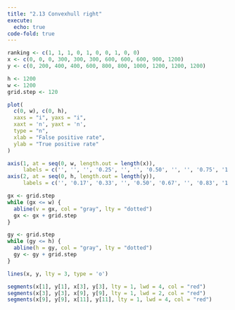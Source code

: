 ```yaml
---
title: "2.13 Convexhull right"
execute: 
  echo: true
code-fold: true
---
```



```r

ranking <- c(1, 1, 1, 0, 1, 0, 0, 1, 0, 0)
x <- c(0, 0, 0, 300, 300, 300, 600, 600, 600, 900, 1200)
y <- c(0, 200, 400, 400, 600, 800, 800, 1000, 1200, 1200, 1200)

h <- 1200 
w <- 1200 
grid.step <- 120 

plot(
  c(0, w), c(0, h),
  xaxs = "i", yaxs = "i", 
  xaxt = 'n', yaxt = 'n', 
  type = "n",             
  xlab = "False positive rate",
  ylab = "True positive rate"
)

axis(1, at = seq(0, w, length.out = length(x)), 
     labels = c('', '', '', '0.25', '', '', '0.50', '', '', '0.75', '1.00'))
axis(2, at = seq(0, h, length.out = length(y)), 
     labels = c('', '0.17', '0.33', '', '0.50', '0.67', '', '0.83', '1.00', '', ''))

gx <- grid.step
while (gx <= w) {
  abline(v = gx, col = "gray", lty = "dotted")
  gx <- gx + grid.step
}

gy <- grid.step
while (gy <= h) {
  abline(h = gy, col = "gray", lty = "dotted")
  gy <- gy + grid.step
}

lines(x, y, lty = 3, type = 'o') 

segments(x[1], y[1], x[3], y[3], lty = 1, lwd = 4, col = "red")
segments(x[3], y[3], x[9], y[9], lty = 1, lwd = 2, col = "red")
segments(x[9], y[9], x[11], y[11], lty = 1, lwd = 4, col = "red")


```